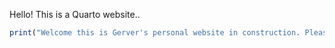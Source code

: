 Hello! This is a Quarto website..

```r
print("Welcome this is Gerver's personal website in construction. Please visit later.")
```
